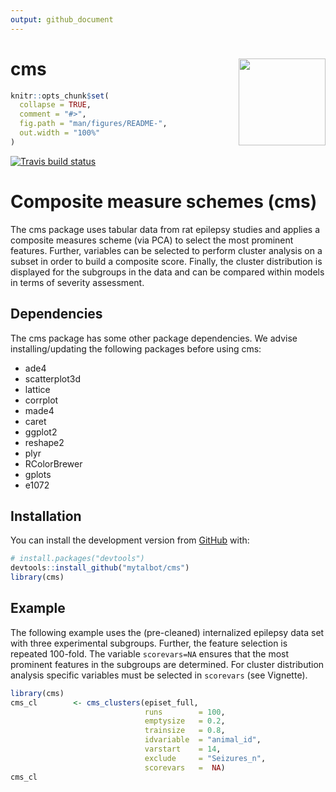 ```yaml
---
output: github_document
---
```


<!-- README.md is generated from README.Rmd. Please edit that file -->

# cms <img src="https://talbotsr.com/cms/logo.png" align="right" height="139" />
  
```r
knitr::opts_chunk$set(
  collapse = TRUE,
  comment = "#>",
  fig.path = "man/figures/README-",
  out.width = "100%"
)
```

<!-- badges: start -->
[![Travis build status](https://travis-ci.org/mytalbot/cms.svg?branch=master)](https://travis-ci.org/r-lib/usethis)
<!-- badges: end -->


# Composite measure schemes (cms)
The cms package uses tabular data from rat epilepsy studies and applies a composite measures scheme (via PCA) to select the most prominent features. Further, variables can be selected to perform cluster analysis on a subset in order to build a composite score. Finally, the cluster distribution is displayed for the subgroups in the data and can be compared within models in terms of severity assessment.



## Dependencies
The cms package has some other package dependencies. We advise installing/updating the following packages before using cms:  

* ade4  
* scatterplot3d  
* lattice  
* corrplot  
* made4  
* caret  
* ggplot2  
* reshape2  
* plyr  
* RColorBrewer  
* gplots  
* e1072  

## Installation
You can install the development version from [GitHub](https://github.com/) with:
  
``` r
# install.packages("devtools")
devtools::install_github("mytalbot/cms")
library(cms)
```

## Example
The following example uses the (pre-cleaned) internalized epilepsy data set with three experimental subgroups. Further, the feature selection is repeated 100-fold. The variable `scorevars=NA` ensures that the most prominent features in the subgroups are determined. For cluster distribution analysis specific variables must be selected in `scorevars` (see Vignette).

```r
library(cms)
cms_cl        <- cms_clusters(episet_full, 
                              runs        = 100, 
                              emptysize   = 0.2, 
                              trainsize   = 0.8, 
                              idvariable  = "animal_id", 
                              varstart    = 14, 
                              exclude     = "Seizures_n",
                              scorevars   =  NA) 
cms_cl

```




